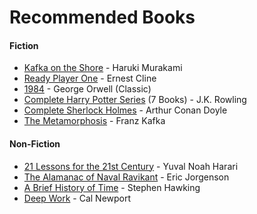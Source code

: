 # Recommended Books

#### Fiction
- [Kafka on the Shore]() - Haruki Murakami
- [Ready Player One](https://www.goodreads.com/book/show/9969571-ready-player-one) - Ernest Cline
- [1984](https://www.goodreads.com/book/show/40961427-1984) - George Orwell (Classic)
- [Complete Harry Potter Series]() (7 Books) - J.K. Rowling
- [Complete Sherlock Holmes](https://www.goodreads.com/book/show/188572.The_Complete_Sherlock_Holmes) - Arthur Conan Doyle
- [The Metamorphosis](https://www.goodreads.com/book/show/485894.The_Metamorphosis) - Franz Kafka

#### Non-Fiction
- [21 Lessons for the 21st Century](https://www.goodreads.com/book/show/38820046-21-lessons-for-the-21st-century) - Yuval Noah Harari
- [The Alamanac of Naval Ravikant](https://www.goodreads.com/book/show/54898389-the-almanack-of-naval-ravikant) - Eric Jorgenson
- [A Brief History of Time](https://www.goodreads.com/book/show/3869.A_Brief_History_of_Time) - Stephen Hawking
- [Deep Work](https://www.goodreads.com/book/show/25744928-deep-work) - Cal Newport